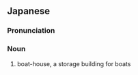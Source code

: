 ==Japanese==
{{ja-kanjitab|てい|こ|yomi=on}}

===Pronunciation===
{{ja-pron|ていこ|y=on}}

===Noun===
{{ja-noun|ていこ}}

# boat-house, a storage building for boats